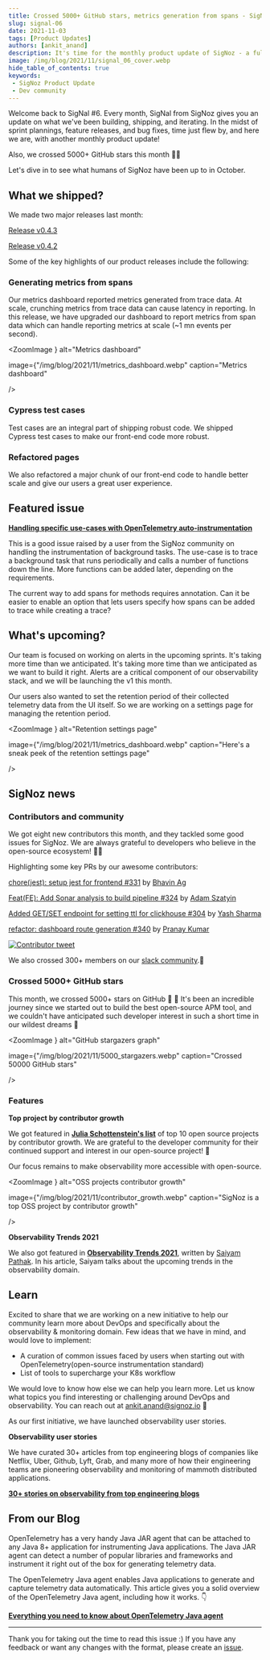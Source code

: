 ```yaml
---
title: Crossed 5000+ GitHub stars, metrics generation from spans - SigNal 06
slug: signal-06
date: 2021-11-03
tags: [Product Updates]
authors: [ankit_anand]
description: It's time for the monthly product update of SigNoz - a full-stack open-source and observability tool. Find out what we've been upto at SigNoz during October, 2021.
image: /img/blog/2021/11/signal_06_cover.webp
hide_table_of_contents: true
keywords:
 - SigNoz Product Update
 - Dev community
---
```

<head>
  <link rel="canonical" href="https://signoz.io/blog/community-update-06/"/>
</head>

Welcome back to SigNal #6. Every month, SigNal from SigNoz gives you an update on what we've been building, shipping, and iterating. In the midst of sprint plannings, feature releases, and bug fixes, time just flew by, and here we are, with another monthly product update!



Also, we crossed 5000+ GitHub stars this month 🚀😎

Let's dive in to see what humans of SigNoz have been up to in October.

## What we shipped?
We made two major releases last month:

[Release v0.4.3](https://github.com/SigNoz/signoz/releases/tag/v0.4.3)

[Release v0.4.2](https://github.com/SigNoz/signoz/releases/tag/v0.4.2)

Some of the key highlights of our product releases include the following:

### Generating metrics from spans

Our metrics dashboard reported metrics generated from trace data. At scale, crunching metrics from trace data can cause latency in reporting. In this release, we have upgraded our dashboard to report metrics from span data which can handle reporting metrics at scale (~1 mn events per second).



<ZoomImage
   } alt="Metrics dashboard"
   
   image={"/img/blog/2021/11/metrics_dashboard.webp"
   caption="Metrics dashboard"
   
/>

### Cypress test cases

Test cases are an integral part of shipping robust code. We shipped Cypress test cases to make our front-end code more robust.

### Refactored pages

We also refactored a major chunk of our front-end code to handle better scale and give our users a great user experience.

## Featured issue

**[Handling specific use-cases with OpenTelemetry auto-instrumentation](https://github.com/SigNoz/signoz/issues/345)**

This is a good issue raised by a user from the SigNoz community on handling the instrumentation of background tasks. The use-case is to trace a background task that runs periodically and calls a number of functions down the line. More functions can be added later, depending on the requirements.

The current way to add spans for methods requires annotation. Can it be easier to enable an option that lets users specify how spans can be added to trace while creating a trace?

## What's upcoming?

Our team is focused on working on alerts in the upcoming sprints. It's taking more time than we anticipated. It's taking more time than we anticipated as we want to build it right. Alerts are a critical component of our observability stack, and we will be launching the v1 this month.

Our users also wanted to set the retention period of their collected telemetry data from the UI itself. So we are working on a settings page for managing the retention period.

<ZoomImage
   } alt="Retention settings page"
   
   image={"/img/blog/2021/11/metrics_dashboard.webp"
   caption="Here's a sneak peek of the retention settings page"
   
/>

## SigNoz news

### Contributors and community

We got eight new contributors this month, and they tackled some good issues for SigNoz. We are always grateful to developers who believe in the open-source ecosystem! 🥳🚀

Highlighting some key PRs by our awesome contributors:

[chore(jest): setup jest for frontend #331](https://github.com/SigNoz/signoz/pull/331) by [Bhavin Ag](https://github.com/SigNoz/signoz/pull/331)

[Feat(FE): Add Sonar analysis to build pipeline #324](https://github.com/SigNoz/signoz/pull/324) by [Adam Szatyin](https://github.com/szatyinadam)

[Added GET/SET endpoint for setting ttl for clickhouse #304](https://github.com/SigNoz/signoz/pull/304) by [Yash Sharma](https://github.com/yashrsharma44)

[refactor: dashboard route generation #340](https://github.com/SigNoz/signoz/pull/340) by [Pranay Kumar](https://github.com/pranayrauthu)

<div class="text--center">

[![Contributor tweet](/img/blog/2021/11/contributor_tweet.webp)](https://twitter.com/estee_tey/status/1453294489167085577)

</div>

We also crossed 300+ members on our [slack community](https://signoz.io/slack).🥳

### **Crossed 5000+ GitHub stars**

This month, we crossed 5000+ stars on GitHub 🚀 🎉 It's been an incredible journey since we started out to build the best open-source APM tool, and we couldn't have anticipated such developer interest in such a short time in our wildest dreams 🥳

<ZoomImage
   } alt="GitHub stargazers graph"
   
   image={"/img/blog/2021/11/5000_stargazers.webp"
   caption="Crossed 50000 GitHub stars"
   
/>

### Features

**Top project by contributor growth**

We got featured in **[Julia Schottenstein's list](https://osschott.metabaseapp.com/public/dashboard/ece8baa7-77fe-4246-abea-4b4d94896631)** of top 10 open source projects by contributor growth. We are grateful to the developer community for their continued support and interest in our open-source project! 🤗

Our focus remains to make observability more accessible with open-source.

<ZoomImage
   } alt="OSS projects contributor growth"
   
   image={"/img/blog/2021/11/contributor_growth.webp"
   caption="SigNoz is a top OSS project by contributor growth"
   
/>

**Observability Trends 2021**

We also got featured in **[Observability Trends 2021](https://www.civo.com/blog/observability-trends-2021)**, written by [Saiyam Pathak](https://twitter.com/SaiyamPathak). In his article, Saiyam talks about the upcoming trends in the observability domain.

## Learn

Excited to share that we are working on a new initiative to help our community learn more about DevOps and specifically about the observability & monitoring domain.  Few ideas that we have in mind, and would love to implement:

- A curation of common issues faced by users when starting out with OpenTelemetry(open-source instrumentation standard)
- List of tools to supercharge your K8s workflow

We would love to know how else we can help you learn more. Let us know what topics you find interesting or challenging around DevOps and observability. You can reach out at ankit.anand@signoz.io 🙌

As our first initiative, we have launched observability user stories.

**Observability user stories**

We have curated 30+ articles from top engineering blogs of companies like Netflix, Uber, Github, Lyft, Grab, and many more of how their engineering teams are pioneering observability and monitoring of mammoth distributed applications.

**[30+ stories on observability from top engineering blogs](https://signoz.io/learn/user-stories)**

## From our Blog

OpenTelemetry has a very handy Java JAR agent that can be attached to any Java 8+ application for instrumenting Java applications. The Java JAR agent can detect a number of popular libraries and frameworks and instrument it right out of the box for generating telemetry data.

The OpenTelemetry Java agent enables Java applications to generate and capture telemetry data automatically. This article gives you a solid overview of the OpenTelemetry Java agent, including how it works. 👇

**[Everything you need to know about OpenTelemetry Java agent](https://signoz.io/opentelemetry/java-agent/)**

---

Thank you for taking out the time to read this issue :) If you have any feedback or want any changes with the format, please create an [issue](https://github.com/SigNoz/signoz/issues).
